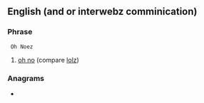 ==English (and or interwebz comminication)==

===Phrase===
{{head|en|phrase}}
  Oh Noez

# {{lb|en|Internet slang}} [[oh no]] (compare [[lolz]])

===Anagrams===
* {{anagrams|en|Neosho}}